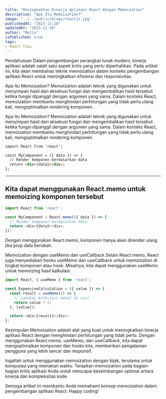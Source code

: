 ```yaml
---
title: "Meningkatkan Kinerja Aplikasi React dengan Memoization"
description: "Apa Itu Memoization?"
image: "../../public/blogs/reactjs.jpg"
publishedAt: "2023-11-28"
updatedAt: "2023-11-28"
author: "Mutia"
isPublished: true
tags:
- React Tips
---
```




Pendahuluan
Dalam pengembangan perangkat lunak modern, kinerja aplikasi adalah salah satu aspek kritis yang perlu diperhatikan. Pada artikel ini, kita akan membahas teknik memoization dalam konteks pengembangan aplikasi React untuk meningkatkan efisiensi dan responsivitas.

Apa Itu Memoization?
Memoization adalah teknik yang digunakan untuk menyimpan hasil dari eksekusi fungsi dan mengembalikan hasil tersebut ketika fungsi dipanggil dengan argumen yang sama. Dalam konteks React, memoization membantu menghindari perhitungan yang tidak perlu ulang kali, mengoptimalkan rendering komponen.

Apa Itu Memoization?
Memoization adalah teknik yang digunakan untuk menyimpan hasil dari eksekusi fungsi dan mengembalikan hasil tersebut ketika fungsi dipanggil dengan argumen yang sama. Dalam konteks React, memoization membantu menghindari perhitungan yang tidak perlu ulang kali, mengoptimalkan rendering komponen.

```html showLineNumbers {1-3,4,5,6} /science/ title="index.jsx" caption="code contains with react"
import React from 'react';

const MyComponent = ({ data }) => {
  // Render komponen berdasarkan data
  return <div>{data}</div>;
};
```
---

## Kita dapat menggunakan React.memo untuk memoizing komponen tersebut

```javascript showLineNumbers {1-3,4,5,6} /science/ title="index.jsx" caption=""
import React from 'react';

const MyComponent = React.memo(({ data }) => {
  // Render komponen berdasarkan data
  return <div>{data}</div>;
});

```

Dengan menggunakan React.memo, komponen hanya akan dirender ulang jika prop data berubah.

Memoization dengan useMemo dan useCallback
Selain React.memo, React juga menyediakan hooks useMemo dan useCallback untuk memoization di tingkat komponen atau hook. Misalnya, kita dapat menggunakan useMemo untuk memoizing hasil kalkulasi:
```javascript showLineNumbers {1-3,4,5,6-10} /science/ title="index.jsx" caption=""
import React, { useMemo } from 'react';

const ExpensiveCalculation = ({ value }) => {
  const result = useMemo(() => {
    // Lakukan kalkulasi mahal di sini
    return value * 2;
  }, [value]);

  return <div>{result}</div>;
};
```

Kesimpulan
Memoization adalah alat yang kuat untuk meningkatkan kinerja aplikasi React dengan menghindari perhitungan yang tidak perlu. Dengan menggunakan React.memo, useMemo, dan useCallback, kita dapat mengoptimalkan komponen dan hooks kita, memberikan pengalaman pengguna yang lebih lancar dan responsif.

Ingatlah untuk menggunakan memoization dengan bijak, terutama untuk komputasi yang memakan waktu. Terapkan memoization pada bagian-bagian kritis aplikasi Anda untuk mencapai keseimbangan optimal antara kinerja dan kompleksitas kode.

Semoga artikel ini membantu Anda memahami konsep memoization dalam pengembangan aplikasi React. Happy coding!